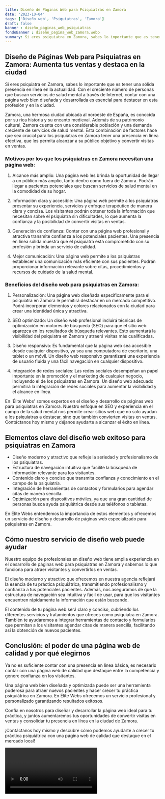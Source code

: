 ```yaml
---
title: Diseño de Páginas Web para Psiquiatras en Zamora
date: '2023-10-04'
tags: ['Diseño web', 'Psiquiatras', 'Zamora']
draft: false
banner : diseño_paginas_web_psiquiatras
fondoBanner : diseño_pagina_web_zamora.webp
summary: Si eres psiquiatra en Zamora, sabes lo importante que es tener una sólida presencia en línea en la actualidad. Con el creciente número de personas que buscan servicios de salud mental a través de Internet, contar con una página web bien diseñada y desarrollada es esencial para destacar en esta profesión y en la ciudad.
---
```


## Diseño de Páginas Web para Psiquiatras en Zamora: Aumenta tus ventas y destaca en la ciudad

Si eres psiquiatra en Zamora, sabes lo importante que es tener una sólida presencia en línea en la actualidad. Con el creciente número de personas que buscan servicios de salud mental a través de Internet, contar con una página web bien diseñada y desarrollada es esencial para destacar en esta profesión y en la ciudad.

Zamora, una hermosa ciudad ubicada al noroeste de España, es conocida por su rica historia y su encanto medieval. Además de su patrimonio cultural, Zamora cuenta con una considerable población y una demanda creciente de servicios de salud mental. Esta combinación de factores hace que sea crucial para los psiquiatras en Zamora tener una presencia en línea efectiva, que les permita alcanzar a su público objetivo y convertir visitas en ventas.

### Motivos por los que los psiquiatras en Zamora necesitan una página web:

1. Alcance más amplio: Una página web les brinda la oportunidad de llegar a un público más amplio, tanto dentro como fuera de Zamora. Podrán llegar a pacientes potenciales que buscan servicios de salud mental en la comodidad de su hogar.

2. Información clara y accesible: Una página web permite a los psiquiatras presentar su experiencia, servicios y enfoque terapéutico de manera clara y concisa. Los visitantes podrán obtener toda la información que necesitan sobre el psiquiatra sin dificultades, lo que aumenta la confianza y la posibilidad de convertir visitas en ventas.

3. Generación de confianza: Contar con una página web profesional y atractiva transmite confianza a los potenciales pacientes. Una presencia en línea sólida muestra que el psiquiatra está comprometido con su profesión y brinda un servicio de calidad.

4. Mejor comunicación: Una página web permite a los psiquiatras establecer una comunicación más eficiente con sus pacientes. Podrán proporcionar información relevante sobre citas, procedimientos y recursos de cuidado de la salud mental.

### Beneficios del diseño web para psiquiatras en Zamora:

1. Personalización: Una página web diseñada específicamente para el psiquiatra en Zamora le permitirá destacar en un mercado competitivo. Podrá incorporar elementos y colores relacionados con la ciudad para crear una identidad única y atractiva.

2. SEO optimizado: Un diseño web profesional incluirá técnicas de optimización en motores de búsqueda (SEO) para que el sitio web aparezca en los resultados de búsqueda relevantes. Esto aumentará la visibilidad del psiquiatra en Zamora y atraerá visitas más cualificadas.

3. Diseño responsivo: Es fundamental que la página web sea accesible desde cualquier dispositivo, ya sea una computadora de escritorio, una tablet o un móvil. Un diseño web responsivo garantizará una experiencia de usuario fluida y una fácil navegación en cualquier dispositivo.

4. Integración de redes sociales: Las redes sociales desempeñan un papel importante en la promoción y el marketing de cualquier negocio, incluyendo el de los psiquiatras en Zamora. Un diseño web adecuado permitirá la integración de redes sociales para aumentar la visibilidad y el alcance en línea.

En 'Élite Webs' somos expertos en el diseño y desarrollo de páginas web para psiquiatras en Zamora. Nuestro enfoque en SEO y experiencia en el campo de la salud mental nos permite crear sitios web que no solo ayudan a los psiquiatras a destacar, sino que también convierten visitas en ventas. Contáctanos hoy mismo y déjanos ayudarte a alcanzar el éxito en línea.

<GifSeo />

<Cta />

## Elementos clave del diseño web exitoso para psiquiatras en Zamora

- Diseño moderno y atractivo que refleje la seriedad y profesionalismo de los psiquiatras.
- Estructura de navegación intuitiva que facilite la búsqueda de información relevante para los visitantes.
- Contenido claro y conciso que transmita confianza y conocimiento en el campo de la psiquiatría.
- Integración de herramientas de contactos y formularios para agendar citas de manera sencilla.
- Optimización para dispositivos móviles, ya que una gran cantidad de personas busca ayuda psiquiátrica desde sus teléfonos o tabletas.

En Élite Webs entendemos la importancia de estos elementos y ofrecemos un servicio de diseño y desarrollo de páginas web especializado para psiquiatras en Zamora.

## Cómo nuestro servicio de diseño web puede ayudar

Nuestro equipo de profesionales en diseño web tiene amplia experiencia en el desarrollo de páginas web para psiquiatras en Zamora y sabemos lo que funciona para atraer visitantes y convertirlos en ventas. 

El diseño moderno y atractivo que ofrecemos en nuestra agencia reflejará la esencia de tu práctica psiquiátrica, transmitiendo profesionalismo y confianza a tus potenciales pacientes. Además, nos aseguramos de que la estructura de navegación sea intuitiva y fácil de usar, para que los visitantes encuentren rápidamente la información que están buscando.

El contenido de tu página web será claro y conciso, cubriendo los diferentes servicios y tratamientos que ofreces como psiquiatra en Zamora. También te ayudaremos a integrar herramientas de contacto y formularios que permitan a los visitantes agendar citas de manera sencilla, facilitando así la obtención de nuevos pacientes.

## Conclusión: el poder de una página web de calidad y por qué elegirnos

Ya no es suficiente contar con una presencia en línea básica, es necesario contar con una página web de calidad que destaque entre la competencia y genere confianza en los visitantes. 

Una página web bien diseñada y optimizada puede ser una herramienta poderosa para atraer nuevos pacientes y hacer crecer tu práctica psiquiátrica en Zamora. En Élite Webs ofrecemos un servicio profesional y personalizado garantizando resultados exitosos.

Confía en nosotros para diseñar y desarrollar la página web ideal para tu práctica, y juntos aumentaremos tus oportunidades de convertir visitas en ventas y consolidar tu presencia en línea en la ciudad de Zamora.

¡Contáctanos hoy mismo y descubre cómo podemos ayudarte a crecer tu práctica psiquiátrica con una página web de calidad que destaque en el mercado local!

<Video />

<CtaBot job='Psiquiatras' city='Zamora'/>

<Gmaps query='Zamora+españa+maps' />